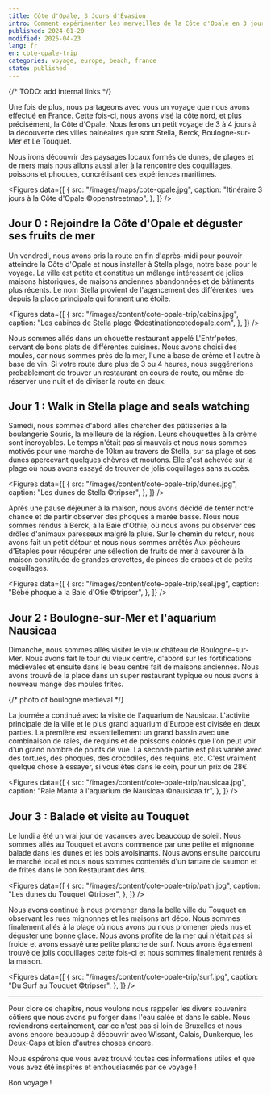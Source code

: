```yaml
---
title: Côte d'Opale, 3 Jours d'Évasion
intro: Comment expérimenter les merveilles de la Côte d'Opale en 3 jours ? Un guide au travers de Boulogne-sur-Mer, Nausicaa, Le Touquet et Stella.
published: 2024-01-20
modified: 2025-04-23
lang: fr
en: cote-opale-trip
categories: voyage, europe, beach, france
state: published
---
```



{/* TODO: add internal links */}

Une fois de plus, nous partageons avec vous un voyage que nous avons effectué en France. Cette fois-ci, nous avons visé la côte nord, et plus précisément, la Côte d'Opale. Nous ferons un petit voyage de 3 à 4 jours à la découverte des villes balnéaires que sont Stella, Berck, Boulogne-sur-Mer et Le Touquet.

Nous irons découvrir des paysages locaux formés de dunes, de plages et de mers mais nous allons aussi aller à la rencontre des coquillages, poissons et phoques, concrétisant ces expériences maritimes.

<Figures
  data={[
    {
      src: "/images/maps/cote-opale.jpg",
      caption: "Itinéraire 3 jours à la Côte d'Opale ©openstreetmap",
    },
  ]}
/>

## Jour 0 : Rejoindre la Côte d'Opale et déguster ses fruits de mer

Un vendredi, nous avons pris la route en fin d'après-midi pour pouvoir atteindre la Côte d'Opale et nous installer à Stella plage, notre base pour le voyage. La ville est petite et constitue un mélange intéressant de jolies maisons historiques, de maisons anciennes abandonnées et de bâtiments plus récents. Le nom Stella provient de l'agencement des différentes rues depuis la place principale qui forment une étoile.

<Figures
  data={[
    {
      src: "/images/content/cote-opale-trip/cabins.jpg",
      caption: "Les cabines de Stella plage ©destinationcotedopale.com",
    },
  ]}
/>

Nous sommes allés dans <MdxLink href="https://www.lentrpotes.fr/">un chouette restaurant appelé L'Entr'potes, servant de bons plats de différentes cuisines</MdxLink>. Nous avons choisi des moules, car nous sommes près de la mer, l'une à base de crème et l'autre à base de vin. Si votre route dure plus de 3 ou 4 heures, nous suggérerions probablement de trouver un restaurant en cours de route, ou même de réserver une nuit et de diviser la route en deux.

## Jour 1 : Walk in Stella plage and seals watching

Samedi, nous sommes d'abord allés chercher des pâtisseries à la boulangerie Souris, la meilleure de la région. Leurs chouquettes à la crème sont incroyables. Le temps n'était pas si mauvais et nous nous sommes motivés pour <MdxLink href="https://www.komoot.com/fr-fr/smarttour/16592034">une marche de 10km au travers de Stella, sur sa plage et ses dunes</MdxLink> apercevant quelques chèvres et moutons. Elle s'est achevée sur la plage où nous avons essayé de trouver de jolis coquillages sans succès.

<Figures
  data={[
    {
      src: "/images/content/cote-opale-trip/dunes.jpg",
      caption: "Les dunes de Stella ©tripser",
    },
  ]}
/>

Après une pause déjeuner à la maison, nous avons décidé de tenter notre chance et de partir observer des phoques à marée basse. Nous nous sommes rendus à Berck, à la Baie d'Othie, où nous avons pu observer ces drôles d'animaux paresseux malgré la pluie. Sur le chemin du retour, nous avons fait un petit détour et nous nous sommes arrêtés <MdxLink href="https://maps.app.goo.gl/mrsrAFYMJk2xFeAj7">Aux pêcheurs d'Etaples</MdxLink> pour récupérer une sélection de fruits de mer à savourer à la maison constituée de grandes crevettes, de pinces de crabes et de petits coquillages.

<Figures
  data={[
    {
      src: "/images/content/cote-opale-trip/seal.jpg",
      caption: "Bébé phoque à la Baie d'Otie ©tripser",
    },
  ]}
/>

## Jour 2 : Boulogne-sur-Mer et l'aquarium Nausicaa

Dimanche, nous sommes allés visiter le vieux château de Boulogne-sur-Mer. Nous avons fait le tour du vieux centre, d'abord sur les fortifications médiévales et ensuite dans le beau centre fait de maisons anciennes. Nous avons trouvé de la place dans <MdxLink href="https://www.le-swan.fr/">un super restaurant typique</MdxLink> ou nous avons à nouveau mangé des moules frites.

{/* photo of boulogne medieval */}

La journée a continué avec la visite de <MdxLink href="https://www.nausicaa.fr/fr">l'aquarium de Nausicaa</MdxLink>. L'activité principale de la ville et le plus grand aquarium d'Europe est divisée en deux parties. La première est essentiellement un grand bassin avec une combinaison de raies, de requins et de poissons colorés que l'on peut voir d'un grand nombre de points de vue. La seconde partie est plus variée avec des tortues, des phoques, des crocodiles, des requins, etc. C'est vraiment quelque chose à essayer, si vous êtes dans le coin, pour un prix de 28€.

<Figures
  data={[
    {
      src: "/images/content/cote-opale-trip/nausicaa.jpg",
      caption: "Raie Manta à l'aquarium de Nausicaa ©nausicaa.fr",
    },
  ]}
/>

## Jour 3 : Balade et visite au Touquet

Le lundi a été un vrai jour de vacances avec beaucoup de soleil. Nous sommes allés au Touquet et avons commencé par <MdxLink href="https://www.letouquet.com/le-touquet-paris-plage/ambiances-quartiers/espaces-dunaires/">une petite et mignonne balade dans les dunes et les bois avoisinants</MdxLink>. Nous avons ensuite parcouru le marché local et nous nous sommes contentés d'un tartare de saumon et de frites dans le bon <MdxLink href="https://le-restaurant-des-arts.fr/">Restaurant des Arts</MdxLink>.

<Figures
  data={[
    {
      src: "/images/content/cote-opale-trip/path.jpg",
      caption: "Les dunes du Touquet ©tripser",
    },
  ]}
/>

Nous avons continué à nous promener dans la belle ville du Touquet en observant les rues mignonnes et les maisons art déco. Nous sommes finalement allés à la plage où nous avons pu nous promener pieds nus et déguster une bonne glace. Nous avons profité de la mer qui n'était pas si froide et avons essayé une petite planche de surf. Nous avons également trouvé de jolis coquillages cette fois-ci et nous sommes finalement rentrés à la maison.

<Figures
  data={[
    {
      src: "/images/content/cote-opale-trip/surf.jpg",
      caption: "Du Surf au Touquet ©tripser",
    },
  ]}
/>

<hr />

Pour clore ce chapitre, nous voulons nous rappeler les divers souvenirs côtiers que nous avons pu forger dans l'eau salée et dans le sable. Nous reviendrons certainement, car ce n'est pas si loin de Bruxelles et nous avons encore beaucoup à découvrir avec Wissant, Calais, Dunkerque, les Deux-Caps et bien d'autres choses encore.

Nous espérons que vous avez trouvé toutes ces informations utiles et que vous avez été inspirés et enthousiasmés par ce voyage !

Bon voyage !

